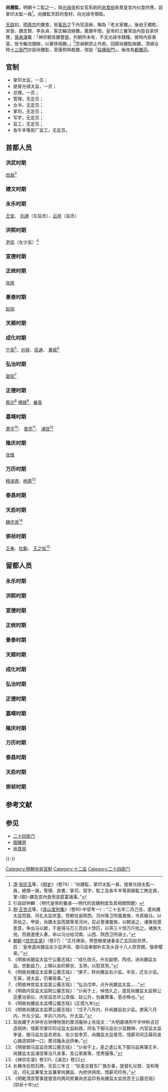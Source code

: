 '''尚膳監'''，明朝十二監之一，與[[光祿寺|光祿寺]]和女官系統的[[尚食局|尚食局]]負責皇宮內伙食供應，設掌印太監一員<ref>[[清|清]]·[[张廷玉|张廷玉]]等，《[[明史|明史]]》（卷74）：“尚膳監，掌印太監一員，提督光祿太監一員，總理一員，管理、僉書、掌司、寫字、監工及各牛羊等房廠監工無定員，掌-{御}-膳及宮內食用並筵宴諸事。”</ref>。尚膳監烹飪的食材，向光祿寺領取。

[[天啟|天啟]]初，[[明熹宗|明熹宗]]的膳食，皆[[客氏|客氏]]之下內官造辦，稱為「老太家膳」，後由王體乾、宋晉、魏忠賢、李永貞、客氏輪流辦膳。萬曆年間，皇帝的三餐常由內臣自家供應，[[孫承澤|孫承澤]]載：「神宗朝宮膳豐盛，列朝所未有，不支光祿寺錢糧。彼時內臣甚富，皆令輪流備辦，以華侈相勝。」<ref>引自邱仲麟：〈明代皇帝的餐桌──明代的宮膳制度及其相關問題〉</ref>崇禎朝禁止外庖，回歸尚膳監辦膳。清順治時[[十三衙門|十三衙門]]亦設尚膳監，至康熙時裁撤，改設「[[採捕衙門|採捕衙門]]」，後改為[[都膳司|都膳司]]。

==官制==
*掌印太监，一员；
*提督光禄太监，一员；
*总理，一员；
*管理，无定员；
*佥书，无定员；
*掌司，无定员；
*写字，无定员；
*监工，无定员；
*各牛羊等房厂监工，无定员。

==首都人员==
===洪武时期===
[[而聂_(明朝宦官)|而聂]]<ref>[[明|明]]·[[王世贞|王世贞]]等，《[[弇山堂别集|弇山堂别集]]》（卷90·中官考一）：“二十五年二月己丑，遣尚膳太监而聂、司礼太监庆童，赍敕往谕陝西、河州等卫所属畨族，令其输马，以茶给之。甲辰，尚膳太监而聂等至河州，召必里诸畨族，以敕谕之，诸族皆感恩意，争出马以献，于是得马万三百四十馀匹，以茶三十馀万斤给之，诸族大悦，而聂遣使入奏，命以马分给河南、山西、陝西卫所骑士。”</ref>
===建文时期===
===永乐时期===
[[王安_(永乐宦官)|王安]]、
[[刘通_(明朝宦官)|刘通]]（左监丞）、[[云祥_(明朝宦官)|云祥]]（监丞）
===洪熙时期===
[[尹凤_(明朝宦官)|尹凤]]（左少监）<ref>[[朝鲜|朝鲜]]·《[[世宗实录|世宗实录]]》（卷27）：“正月庚辰，贺登极使通事金乙玄回自京师，启：‘皇帝遣尚膳监左少监尹凤、御马监奉御朴实及头目十八人赍赏赐，偕李稷来。’”</ref>
===宣德时期===

===正统时期===
[[张辉_(明朝宦官)|张辉]]
===景泰时期===
[[赵琮_(明朝宦官)|赵琮]]
===天顺时期===

===成化时期===
[[宁英_(明朝宦官)|宁英]]<ref>《明故尚膳监太监宁公墓志铭》：“成化改元，升左副使。丙戌，进尚膳监太监。忠勤益力，上赐以金织蟒衣、玉带。以慰其劳。”</ref>、[[刘祥_(明朝宦官)|刘祥]]、[[高通_(明朝宦官)|高通]]、
[[黄瑜_(明朝宦官)|黄瑜]]<ref>《明故尚膳监太监黄公墓志铭》：“庚子，转尚膳监右少监。辛丑，迁左少监。壬寅，进太监，仍署局事。”</ref>
===弘治时期===
[[苗旺_(明朝宦官)|苗旺]]<ref>《明故神宫监太监苗公墓志铭》：“弘治戊申，点升尚膳监太监……”</ref>
===正德时期===
[[蔡迩|蔡迩]]<ref>《明故内官监太监荆公墓志铭》：“讣闻于上，悼惜久之，遣其尚膳监太监蔡公迩董治丧仪，内官监丞毕公真偕、赵公升，协襄葬事，恩亦殊也。”</ref>
[[傅锦_(明朝宦官)|傅锦]]<ref>《明故尚膳监太监傅公墓志铭》(正德九年)</ref>、[[畢真|畢真]]
===嘉靖时期===
[[萧平_(明朝宦官)|萧平]]<ref>《明故尚膳监太监萧公墓志铭》：“戊子八月内，升尚膳监右少监。庚寅八月内，升左少监。辛卯八月内。升太监。”</ref>、
[[曾亮|曾亮]]<ref>现收藏于大钟寺古钟博物馆的摩诃庵钟上有铭文：“大明嘉靖丙午岁仲秋吉日造铜钟，惜薪司掌印司设监太监赵政，同名下御马监右少监魏伸、内官监太监李鉴、御马监左监丞郑友、右少监李芳、尚膳监太监曾亮、惜薪司司正薛凤发心铸造铜钟一口，摩诃庵永远供奉。”</ref>、
[[浦信_(明朝宦官)|浦信]]<ref>《明故御马监监丞席公墓志铭》：“讣闻于上，差之遣公名下御马监典簿王羊、尚膳监太监浦信等治凡丧事，及公弟美等，侄男强等。”</ref>
===隆庆时期===
[[张维_(明朝宦官)|张维]]
===万历时期===
[[穆进德|穆进德]]、[[杨荣_(明朝宦官)|杨荣]]<ref>《神宗实录》卷331、《滇志》卷22</ref>
===泰昌时期===

===天启时期===
[[魏忠贤|魏忠贤]]<ref>长椿寺后院石碑，天启三年立：“钦差总督东厂旗办事，提督礼仪房、宝和等店，司礼监秉笔太监兼掌尚膳监、内府供用库、惜薪司印务。”</ref>
===崇祯时期===
[[王奉_(明朝宦官)|王奉]]、[[杜勳_(明朝宦官)|杜勳]]、
[[王之佐_(明朝)|王之佐]]<ref>《明乾清宫管事提督宫内两司房兼尚衣监印务尚膳监太监信吾王公墓志铭》(崇祯十年)</ref>

==留都人员==
===永乐时期===

===洪熙时期===

===宣德时期===

===正统时期===

===景泰时期===
===天顺时期===

===成化时期===

===弘治时期===
===正德时期===

===嘉靖时期===

===隆庆时期===

===万历时期===

===泰昌时期===

===天启时期===

===崇祯时期===

== 参考文献 ==
{{Reflist|30em}}

== 参见 ==
* [[二十四衙门|二十四衙门]]
* [[御膳房|御膳房]]
* [[尚食局|尚食局]]

{{-}}
{{二十四衙門}}

{{Authority control}}
[[Category:明朝中央官制|Category:明朝中央官制]]
[[Category:十二监|Category:十二监]]
[[Category:二十四衙门|Category:二十四衙门]]